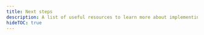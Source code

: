 ```yaml
---
title: Next steps
description: A list of useful resources to learn more about implementing navigation and UI in your app.
hideTOC: true
---
```




<BoxLink
  title="Use TypeScript"
  Icon={Settings02Icon}
  description="An in-depth guide on configuring an Expo project with TypeScript or migrating an existing JavaScript project."
  href="/guides/typescript/"
/>

<BoxLink
  title="Icons"
  Icon={BookOpen02Icon}
  description="Learn how to use various types of icons in your Expo app, including vector icons, custom icon fonts, icon images, and icon buttons."
  href="/guides/icons/"
/>

<BoxLink
  title="ESLint and Prettier"
  Icon={BookOpen02Icon}
  description="A guide on configuring ESLint and Prettier to format Expo projects."
  href="/guides/using-eslint/"
/>
